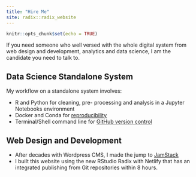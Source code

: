 ```yaml
---
title: "Hire Me"
site: radix::radix_website
---
```


```r
knitr::opts_chunk$set(echo = TRUE)
```
If you need someone who well versed with the whole digital system from web design and development, analytics and data science, I am the candidate you need to talk to. 

## Data Science Standalone System
My workflow on a standalone system involves:

- R and Python for cleaning, pre- processing and analysis in a Jupyter Notebooks environment 
- Docker and Conda for [reproducibility](reproducibility.html) 
- Terminal/Shell command line for [GitHub version control](common-mistakes-in-using-github.html) 

## Web Design and Development

- After decades with Wordpress CMS, I made the jump to  [JamStack](https://hireyap.netlify.com/blog/from-lamp-to-jam)
- I built this website using the new RStudio Radix with Netlify that has an integrated publishing from Git repositories within 8 hours.  


